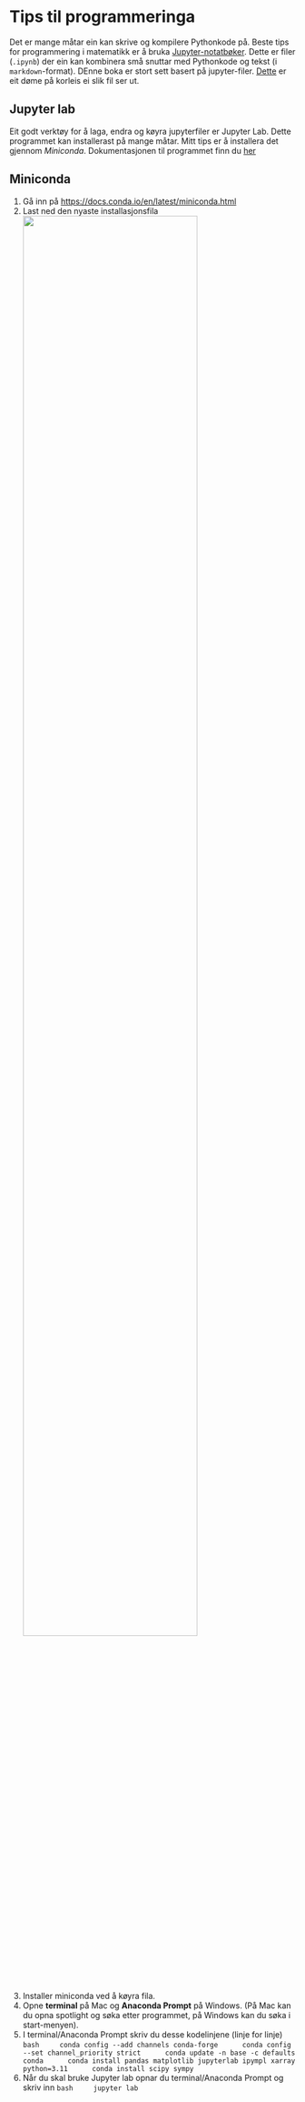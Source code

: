 # Tips til programmeringa

Det er mange måtar ein kan skrive og kompilere Pythonkode på. Beste tips for programmering i matematikk er å bruka [Jupyter-notatbøker](https://docs.jupyter.org/en/latest/#what-is-a-notebook). Dette er filer (`.ipynb`) der ein kan kombinera små snuttar med Pythonkode og tekst (i `markdown`-format). DEnne boka er stort sett basert på jupyter-filer. [Dette](https://github.com/lektorodd/mattebok/blob/main/sannsyn-terningar.ipynb) er eit døme på korleis ei slik fil ser ut. 

## Jupyter lab

Eit godt verktøy for å laga, endra og køyra jupyterfiler er Jupyter Lab. Dette programmet kan installerast på mange måtar. Mitt tips er å installera det gjennom *Miniconda*.
Dokumentasjonen til programmet finn du [her](https://jupyterlab.readthedocs.io/en/stable/)

## Miniconda

1) Gå inn på [https://docs.conda.io/en/latest/miniconda.html](https://docs.conda.io/en/latest/miniconda.html)
2) Last ned den nyaste installasjonsfila <br> ![](img/miniconda-download.png){width=80%}
3) Installer miniconda ved å køyra fila. 
4) Opne **terminal** på Mac og **Anaconda Prompt** på Windows. (På Mac kan du opna spotlight og søka etter programmet, på Windows kan du søka i start-menyen).
5) I terminal/Anaconda Prompt skriv du desse kodelinjene (linje for linje)    
    ```bash
    conda config --add channels conda-forge 
    conda config --set channel_priority strict ​​​​​​​
    conda update -n base -c defaults conda 
    conda install pandas matplotlib jupyterlab ipympl xarray python=3.11 
    conda install scipy sympy
    ```
6) Når du skal bruke Jupyter lab opnar du terminal/Anaconda Prompt og skriv inn 
    ```bash
    jupyter lab
    ```